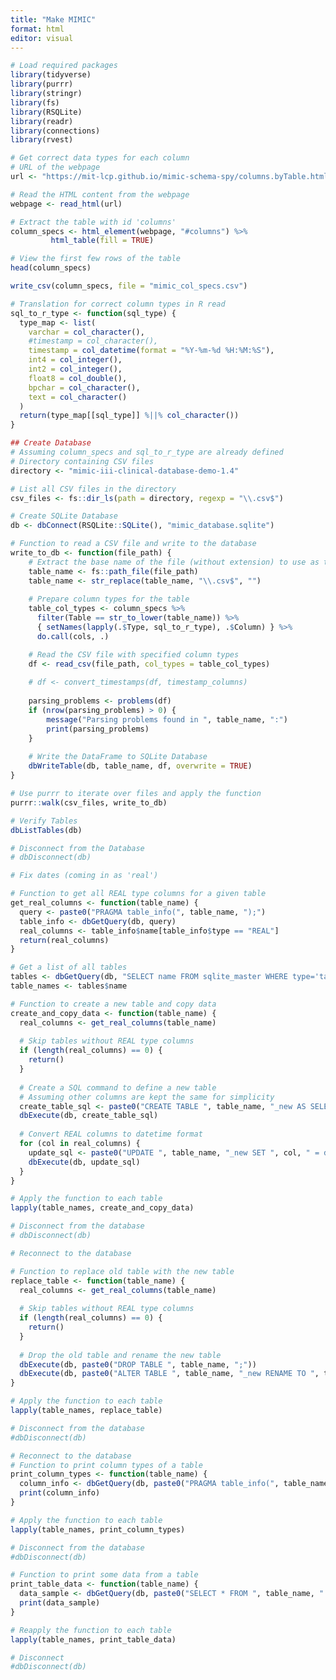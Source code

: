 ```yaml
---
title: "Make MIMIC"
format: html
editor: visual
---
```


```r
# Load required packages
library(tidyverse)
library(purrr)
library(stringr)
library(fs)
library(RSQLite)
library(readr)
library(connections)
library(rvest)
```

```r
# Get correct data types for each column
# URL of the webpage
url <- "https://mit-lcp.github.io/mimic-schema-spy/columns.byTable.html"

# Read the HTML content from the webpage
webpage <- read_html(url)

# Extract the table with id 'columns'
column_specs <- html_element(webpage, "#columns") %>%
         html_table(fill = TRUE)

# View the first few rows of the table
head(column_specs)

write_csv(column_specs, file = "mimic_col_specs.csv")

```

```r

# Translation for correct column types in R read
sql_to_r_type <- function(sql_type) {
  type_map <- list(
    varchar = col_character(),
    #timestamp = col_character(),
    timestamp = col_datetime(format = "%Y-%m-%d %H:%M:%S"),
    int4 = col_integer(),
    int2 = col_integer(),
    float8 = col_double(),
    bpchar = col_character(),
    text = col_character()
  )
  return(type_map[[sql_type]] %||% col_character())
}

```

```r
## Create Database
# Assuming column_specs and sql_to_r_type are already defined
# Directory containing CSV files
directory <- "mimic-iii-clinical-database-demo-1.4"

# List all CSV files in the directory
csv_files <- fs::dir_ls(path = directory, regexp = "\\.csv$")

# Create SQLite Database
db <- dbConnect(RSQLite::SQLite(), "mimic_database.sqlite")

# Function to read a CSV file and write to the database
write_to_db <- function(file_path) {
    # Extract the base name of the file (without extension) to use as table name
    table_name <- fs::path_file(file_path)
    table_name <- str_replace(table_name, "\\.csv$", "")
    
    # Prepare column types for the table
    table_col_types <- column_specs %>%
      filter(Table == str_to_lower(table_name)) %>%
      { setNames(lapply(.$Type, sql_to_r_type), .$Column) } %>%
      do.call(cols, .)

    # Read the CSV file with specified column types
    df <- read_csv(file_path, col_types = table_col_types)
    
    # df <- convert_timestamps(df, timestamp_columns)
    
    parsing_problems <- problems(df)
    if (nrow(parsing_problems) > 0) {
        message("Parsing problems found in ", table_name, ":")
        print(parsing_problems)
    }
    
    # Write the DataFrame to SQLite Database
    dbWriteTable(db, table_name, df, overwrite = TRUE)
}

# Use purrr to iterate over files and apply the function
purrr::walk(csv_files, write_to_db)

# Verify Tables
dbListTables(db)

# Disconnect from the Database
# dbDisconnect(db)

```

```r
# Fix dates (coming in as 'real')

# Function to get all REAL type columns for a given table
get_real_columns <- function(table_name) {
  query <- paste0("PRAGMA table_info(", table_name, ");")
  table_info <- dbGetQuery(db, query)
  real_columns <- table_info$name[table_info$type == "REAL"]
  return(real_columns)
}

# Get a list of all tables
tables <- dbGetQuery(db, "SELECT name FROM sqlite_master WHERE type='table';")
table_names <- tables$name

```

```r
# Function to create a new table and copy data
create_and_copy_data <- function(table_name) {
  real_columns <- get_real_columns(table_name)
  
  # Skip tables without REAL type columns
  if (length(real_columns) == 0) {
    return()
  }
  
  # Create a SQL command to define a new table
  # Assuming other columns are kept the same for simplicity
  create_table_sql <- paste0("CREATE TABLE ", table_name, "_new AS SELECT * FROM ", table_name, ";")
  dbExecute(db, create_table_sql)
  
  # Convert REAL columns to datetime format
  for (col in real_columns) {
    update_sql <- paste0("UPDATE ", table_name, "_new SET ", col, " = datetime(", col, ", 'unixepoch');")
    dbExecute(db, update_sql)
  }
}

# Apply the function to each table
lapply(table_names, create_and_copy_data)

# Disconnect from the database
# dbDisconnect(db)

```

```r
# Reconnect to the database

# Function to replace old table with the new table
replace_table <- function(table_name) {
  real_columns <- get_real_columns(table_name)
  
  # Skip tables without REAL type columns
  if (length(real_columns) == 0) {
    return()
  }
  
  # Drop the old table and rename the new table
  dbExecute(db, paste0("DROP TABLE ", table_name, ";"))
  dbExecute(db, paste0("ALTER TABLE ", table_name, "_new RENAME TO ", table_name, ";"))
}

# Apply the function to each table
lapply(table_names, replace_table)

# Disconnect from the database
#dbDisconnect(db)

```

```r
# Reconnect to the database
# Function to print column types of a table
print_column_types <- function(table_name) {
  column_info <- dbGetQuery(db, paste0("PRAGMA table_info(", table_name, ");"))
  print(column_info)
}

# Apply the function to each table
lapply(table_names, print_column_types)

# Disconnect from the database
#dbDisconnect(db)

```

```r
# Function to print some data from a table
print_table_data <- function(table_name) {
  data_sample <- dbGetQuery(db, paste0("SELECT * FROM ", table_name, " LIMIT 5;"))
  print(data_sample)
}

# Reapply the function to each table
lapply(table_names, print_table_data)

# Disconnect
#dbDisconnect(db)

```

